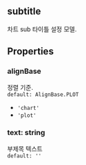 ## subtitle
차트 sub 타이틀 설정 모델.
## Properties

### alignBase
정렬 기준.  
`default: AlignBase.PLOT`  
- `'chart'` 
- `'plot'` 
### text: string
부제목 텍스트  
`default: ''`  
